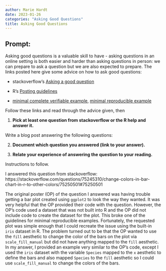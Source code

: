 ```yaml
---
author: Marie Hardt
date: 2023-01-26
categories: "Asking Good Questions"
title: Asking Good Questions
---
```


## Prompt:

Asking good questions is a valuable skill to have - asking questions in an online setting is both easier and harder than asking questions in person: we can prepare to ask a question but we are also expected to prepare.
The links posted here give some advice on how to ask good questions:

- stackoverflow's [Asking a good question](http://stackoverflow.com/help/how-to-ask)

- R's [Posting guidelines](https://www.r-project.org/posting-guide.html)

- [minimal complete verifiable example](https://stackoverflow.com/help/mcve), [minimal reproducible example](https://www.tidyverse.org/help/)

Follow these links and read through the advice given, then

1. **Pick at least one question from stackoverflow or the R help and answer it.**

Write a blog post answering the following questions: 

2. **Document which question you answered (link to your answer).**

3. **Relate your experience of answering the question to your reading. **
 

<!--Go to [https://github.com/Stat585-at-ISU/blog](https://github.com/Stat585-at-ISU/blog) for instructions about how to prepare and submit your blog post.-->
Instructions to follow.

I answered this question from stackoverflow: https://stackoverflow.com/questions/75245310/change-colors-in-bar-chart-in-r-to-other-colors/75250501#75250501

The original poster (OP) of the question I answered was having trouble getting a bar plot created using `ggplot2` to look the way they wanted. It was very helpful that the OP provided their code with the question. However, the OP's code used a dataset that was not built into R and the OP did not include code to create the dataset for the plot. This broke one of the guidelines for minimal reproducible examples. Fortunately, the requested plot was simple enough that I could recreate the issue using the built-in `iris` dataset in R. The problem turned out to be that the OP wanted to use the `fill` aesthetic to change the color of the bars on the plot via `scale_fill_manual` but did not have anything mapped to the `fill` aesthetic. In my answer, I provided an example very similar to the OP's code, except I used the `iris` dataset with the variable `Species` mapped to the `x` aesthetic to define the bars and also mapped `Species` to the `fill` aesthetic so I could use `scale_fill_manual` to change the colors of the bars.
